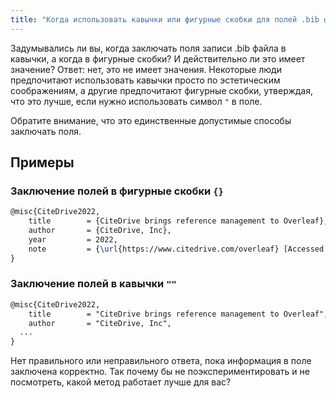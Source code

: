 ```yaml
---
title: "Когда использовать кавычки или фигурные скобки для полей .bib файлов?"
---
```



Задумывались ли вы, когда заключать поля записи .bib файла в кавычки, а когда в фигурные скобки? И действительно ли это имеет значение? Ответ: нет, это не имеет значения. Некоторые люди предпочитают использовать кавычки просто по эстетическим соображениям, а другие предпочитают фигурные скобки, утверждая, что это лучше, если нужно использовать символ `"` в поле.

Обратите внимание, что это единственные допустимые способы заключать поля.

<CiteDrive />

## Примеры

### Заключение полей в фигурные скобки `{}`

```latex
@misc{CiteDrive2022,
	title        = {CiteDrive brings reference management to Overleaf},
	author       = {CiteDrive, Inc},
	year         = 2022,
	note         = {\url{https://www.citedrive.com/overleaf} [Accessed: (Use the date of access)]}
}
```

### Заключение полей в кавычки `""`

```latex
@misc{CiteDrive2022,
	title        = "CiteDrive brings reference management to Overleaf",
	author       = "CiteDrive, Inc",
  ...
}
```

Нет правильного или неправильного ответа, пока информация в поле заключена корректно. Так почему бы не поэкспериментировать и не посмотреть, какой метод работает лучше для вас?
